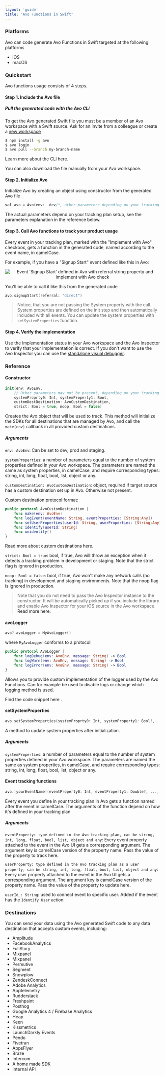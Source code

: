 ```yaml
---
layout: 'guide'
title: 'Avo Functions in Swift'
---
```



### Platforms

Avo can code generate Avo Functions in Swift targeted at the following platforms

- iOS
- macOS

### Quickstart

Avo functions usage consists of 4 steps.

[//]: # (TODO For future: Here we can add link to the "Type safe code & unit tests" docs section when that's ready, something like:)
[//]: # 'TODO Learn more about how Avo Functions can help decrease time spent on implementing analytics and increase data reliability in this guide.'

#### Step 1. Include the Avo file

##### Pull the generated code with the Avo CLI

To get the Avo generated Swift file you must be a member of an Avo workspace with a Swift source. Ask for an invite from a colleague or create a <a href="https://avo.app/onboarding" target="_blank">new workspace</a>

```bash
$ npm install -g avo
$ avo login
$ avo pull --branch my-branch-name
```

Learn more about <Link passHref href="/implementation/cli"><a>the CLI here</a></Link>.

You can also <Link passHref href="/explore-tracking-plan/download-or-copy-avo-file-manually"><a>download the file manually</a></Link> from your Avo workspace.

#### Step 2. Initialize Avo

Initialize Avo by creating an object using constructor from the generated Avo file

```swift
val avo = Avo(env: .dev/*, other parameters depending on your tracking plan setup*/)
```

The actual parameters depend on your tracking plan setup, see the parameters explanation in <Link passHref href="/implementation/reference/swift#constructor"><a>the reference below</a></Link>.

#### Step 3. Call Avo functions to track your product usage

Every event in your tracking plan, marked with the "Implement with Avo" checkbox, gets a function in the generated code, named according to the event name, in camelCase.

[//]: # 'TODO Future: Add link here to the "Implement with Avo" doc in "Tracking Plan Management"'

For example, if you have a "Signup Start" event defined like this in Avo:

<center style={{ marginBottom: 16 + 'px' }}>
  <img
    style={{ height: 600 + 'px' }}
    src={require('../../../images/signup-start-ui.png')}
    alt="Event 'Signup Start' defined in Avo with referral string property and implement with Avo check"
  />
</center>

You'll be able to call it like this from the generated code

```swift
avo.signupStart(referral: "direct")
```

> Notice, that you are not passing the System property with the call. System properties are defined on the init step and then automatically included with all events.
> You can update the system properties with `setSystemProperties` function.

#### Step 4. Verify the implementation

Use the <Link passHref href="/workspace/tracking-plan/implementation-status"><a>Implementation status</a></Link> in your Avo workspace and the <Link passHref href="/implementation/inspector/sdk/android"><a>Avo Inspector</a></Link> to verify that your implementation is correct. If you don't want to use the Avo Inspector you can use the <a href="https://github.com/avohq/ios-analytics-debugger">standalone visual debugger</a>.

### Reference

#### Constructor

```swift
init(env: AvoEnv,
    // Other parameters may not be present, depending on your tracking plan
    systemProprty0: Int, systemProperty1: Bool,
    customDestDestination: AvoCustomDestination,
    strict: Bool = true, noop: Bool = false)
```

Creates the Avo object that will be used to track. This method will initialize the SDKs for all destinations that are managed by Avo, and call the `make(env)` callback in all provided custom destinations.

##### Arguments

`env: AvoEnv`: Can be set to dev, prod and staging.

`systemProperties`: a number of parameters equal to the number of system properties defined in your Avo workspace.
The parameters are named the same as system properties, in camelCase, and require corresponding types: string, int, long, float, bool, list, object or any.

`customDestination: AvoCustomDestination`: object, required if target source has a custom destination set up in Avo. Otherwise not present.

Custom destination protocol format:

```swift
public protocol AvoCustomDestination {
    func make(env: AvoEnv)
    func logEvent(eventName: String, eventProperties: [String:Any])
    func setUserProperties(userId: String, userProperties: [String:Any])
    func identify(userId: String)
    func unidentify()
}
```

Read more about custom destinations <Link passHref href="/implementation/start-custom-destination"><a>here</a></Link>.

[//]: # 'TODO Find examples of Swift custom destinations for each analytics destination in <Link passHref href="/implementation/destinations"><a>this section</a></Link>.'

`strict: Bool = true`: bool, if true, Avo will throw an exception when it detects a tracking problem in development or staging. Note that the strict flag is ignored in production.

`noop: Bool = false`: bool, if true, Avo won't make any network calls (no tracking) in development and staging environments. Note that the noop flag is ignored in production.

> Note that you do not need to pass the Avo Inspector instance to the constructor. It will be automatically picked up if you include the library and enable Avo Inspector for your iOS source in the Avo workspace. <Link passHref href="/implementation/start-using-inspector-with-avo-functions"><a>Read more here</a></Link>.

#### avoLogger

```swift
avo?.avoLogger = MyAvoLogger()
```

where `MyAvoLogger` conforms to a protocol

```swift
public protocol AvoLogger {
    func logDebug(env: AvoEnv, message: String) -> Bool
    func logWarn(env: AvoEnv, message: String) -> Bool
    func logError(env: AvoEnv, message: String) -> Bool
}
```

Allows you to provide custom implementation of the logger used by the Avo Functions.
Can for example be used to disable logs or change which logging method is used.

<Link passHref href="/implementation/custom-loggers#swift">
  <a>Find the code snippet here</a>
</Link>
.

#### setSystemProperties

```swift
avo.setSystemProperties(systemProprty0: Int, systemProperty1: Bool?, ...)
```

A method to update system properties after initialization.

##### Arguments

`systemProperties`: a number of parameters equal to the number of system properties defined in your Avo workspace.
The parameters are named the same as system properties, in camelCase, and require corresponding types: string, int, long, float, bool, list, object or any.

#### Event tracking functions

```swift
avo.[yourEventName](eventProperty0: Int, eventProperty1: Double?, ..., userProperty0: Bool?, userProperty1: [Int], ..., userId_: String)
```

Every event you define in your tracking plan in Avo gets a function named after the event in camelCase. The arguments of the function depend on how it's defined in your tracking plan

##### Arguments

`eventProperty: type defined in the Avo tracking plan, can be string, int, long, float, bool, list, object and any`:
Every event property attached to the event in the Avo UI gets a corresponding argument. The argument key is camelCase version of the property name.
Pass the value of the property to track here.

`userProperty: type defined in the Avo tracking plan as a user property, can be string, int, long, float, bool, list, object and any`:
Every user property attached to the event in the Avo UI gets a corresponding argument. The argument key is camelCase version of the property name.
Pass the value of the property to update here.

`userId_: String`: used to connect event to specific user.
Added if the event has the `Identify User` action

### Destinations

You can send your data using the Avo generated Swift code to any data destination that accepts custom events, including:

- Amplitude
- FacebookAnalytics
- FullStory
- Mixpanel
- Mixpanel
- Permutive
- Segment
- Snowplow
- ZendeskConnect
- Adobe Analytics
- Apptelemetry
- Rudderstack
- Freshpaint
- Posthog
- Google Analytics 4 / Firebase Analytics
- Heap
- Keen
- Kissmetrics
- LaunchDarkly Events
- Pendo
- Fivetran
- AppsFlyer
- Braze
- Intercom
- A home made SDK
- Internal API
